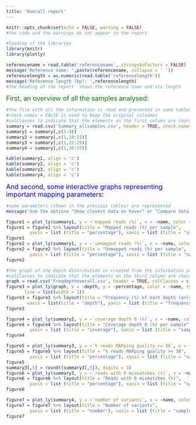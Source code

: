 ```yaml
---
title: 'Overall report'
---
```


```r
knitr::opts_chunk$set(echo = FALSE, warning = FALSE)
#the code and the warnings do not appear in the report 
```

```r
#loading of the libraries
library(knitr)
library(plotly)
```

```r
referencename = read.table('referencename', stringsAsFactors = FALSE)
message('Reference name: ',paste(referencename, collapse = ' '))
referencelength = as.numeric(read.table('referencelength'))
message('Reference length (bp): ',referencelength)
#the heading of the report  shows the reference name and its length
```

<font size=4pt; color='green'>First, an overview of all the samples analysed:</font>

```r
#the file with all the information is read and presented in some tables
#check.names = FALSE is used to keep the original colnames  
#colClasses to indicate that the elements on the first column are characters
summary = read.csv('Summary_allsamples.csv', header = TRUE, check.names = FALSE, colClasses = c('character', rep (NA, 36)))
summary1 = summary[,c(1:9)]
summary2 = summary[,c(1,10:21)]
summary3 = summary[,c(1,22:29)]
summary4 = summary[,c(1,30:37)]

kable(summary1, align = 'c')
kable(summary2, align = 'c')
kable(summary3, align = 'c')
kable(summary4, align = 'c')
```

<font size=4pt; color='blue'>And second, some interactive graphs representing important mapping parameters:</font>

```r
#some parameters (shown in the previous tables) are represented
message('Use the options "Show closest data on hover" or "Compare data on hover" on the graphs to see the values')

figure1 = plot_ly(summary1, y = ~`mapped reads (%)`, x = ~name, color = ~`mapped reads (%)`, type = 'scatter', mode = 'markers', text = ~paste("%: ", `mapped reads (%)`, "\nsample: ", `name`))
figure1 = figure1 %>% layout(title = "Mapped reads (%) per sample",
         yaxis = list (title = "percentage"), xaxis = list (title = "samples", showticklabels = FALSE), showlegend = FALSE)
figure1
figure2 = plot_ly(summary1, y = ~`unmapped reads (%)`, x = ~name, color = ~`unmapped reads (%)`, type = 'scatter', mode = 'markers', text = ~paste("%: ", `unmapped reads (%)`, "\nsample: ", `name`))
figure2 = figure2 %>% layout(title = "Unmapped reads (%) per sample",
         yaxis = list (title = "percentage"), xaxis = list (title = "samples", showticklabels = FALSE), showlegend = FALSE)
figure2

#the graph of the depth distribution is created from the information previously saved
#colClasses to indicate that the elements on the third column are characters
graph = read.csv('Freqdepthoverall.csv', header = TRUE, colClasses = c(rep (NA, 2),'character'))
figure3 = plot_ly(graph, x = ~depth, y = ~percentage, color = ~name, type = 'scatter', mode = 'lines',
       line = list(width = 3))
figure3 = figure3 %>% layout(title = "Frequency (%) of each depth (only in the range mean +- 2sd)",
        xaxis = list(title = "depth"), yaxis = list (title = "frequency (%)"), showlegend = FALSE)
figure3

figure4 = plot_ly(summary2, y = ~`coverage depth 0 (%)`, x = ~name, color = ~`coverage depth 0 (%)`, type = 'scatter', mode = 'markers', text = ~paste("%: ", `coverage depth 0 (%)`, "\nsample: ", `name`))
figure4 = figure4 %>% layout(title = "Coverage depth 0 (%) per sample",
         yaxis = list (title = "coverage"), xaxis = list (title = "samples", showticklabels = FALSE), showlegend = FALSE)
figure4

figure5 = plot_ly(summary3, y = ~`% reads MAPping quality >= 30`, x = ~name, color = ~`% reads MAPping quality >= 30`, type = 'scatter', mode = 'markers', text = ~paste("%: ", `% reads MAPping quality >= 30`, "\nsample: ", `name`))
figure5 = figure5 %>% layout(title = "% reads MAPping quality >= 30",
         yaxis = list (title = "percentage"), xaxis = list (title = "samples", showticklabels = FALSE), showlegend = FALSE)
figure5
summary3[,5] = round((summary3[,5]), digits = 3)
figure6 = plot_ly(summary3, y = ~`reads with 0 mismatches (%)`, x = ~name, color = ~`reads with 0 mismatches (%)`, type = 'scatter', mode = 'markers', text = ~paste("%: ", `reads with 0 mismatches (%)`, "\nsample: ", `name`))
figure6 = figure6 %>% layout(title = "Reads with 0 mismatches (%)",
         yaxis = list (title = "percentage"), xaxis = list (title = "samples", showticklabels = FALSE), showlegend = FALSE)
figure6

figure7 = plot_ly(summary4, y = ~`number of variants`, x = ~name, color = ~`number of variants`, type = 'bar', text = ~paste("n: ", `number of variants`, "\nsample: ", `name`))
figure7 = figure7 %>% layout(title = "Number of variants",
         yaxis = list (title = "number"), xaxis = list (title = "samples", showticklabels = FALSE), showlegend = FALSE)
figure7
```

